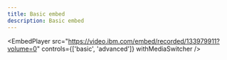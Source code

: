 ```yaml
---
title: Basic embed
description: Basic embed
---
```



<EmbedPlayer
  src="https://video.ibm.com/embed/recorded/133979911?volume=0"
  controls={['basic', 'advanced']}
  withMediaSwitcher
/>

